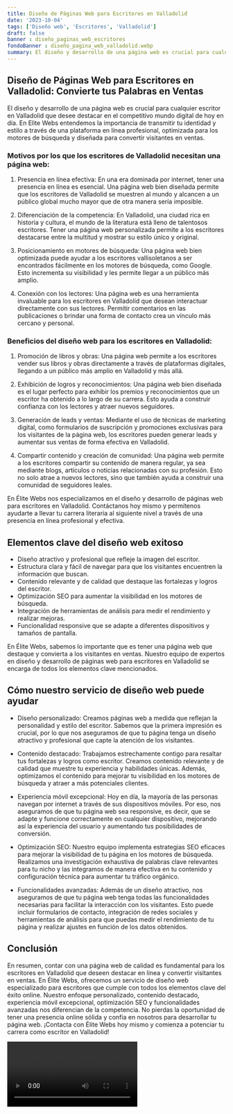 ```yaml
---
title: Diseño de Páginas Web para Escritores en Valladolid
date: '2023-10-04'
tags: ['Diseño web', 'Escritores', 'Valladolid']
draft: false
banner : diseño_paginas_web_escritores
fondoBanner : diseño_pagina_web_valladolid.webp
summary: El diseño y desarrollo de una página web es crucial para cualquier escritor en Valladolid que desee destacar en el competitivo mundo digital de hoy en día. En Elite Webs entendemos la importancia de transmitir tu identidad y estilo a través de una plataforma en línea profesional, optimizada para los motores de búsqueda y diseñada para convertir visitantes en ventas. 
---
```


## Diseño de Páginas Web para Escritores en Valladolid: Convierte tus Palabras en Ventas

El diseño y desarrollo de una página web es crucial para cualquier escritor en Valladolid que desee destacar en el competitivo mundo digital de hoy en día. En Elite Webs entendemos la importancia de transmitir tu identidad y estilo a través de una plataforma en línea profesional, optimizada para los motores de búsqueda y diseñada para convertir visitantes en ventas. 

### Motivos por los que los escritores de Valladolid necesitan una página web:

1. Presencia en línea efectiva: En una era dominada por internet, tener una presencia en línea es esencial. Una página web bien diseñada permite que los escritores de Valladolid se muestren al mundo y alcancen a un público global mucho mayor que de otra manera sería imposible.

2. Diferenciación de la competencia: En Valladolid, una ciudad rica en historia y cultura, el mundo de la literatura está lleno de talentosos escritores. Tener una página web personalizada permite a los escritores destacarse entre la multitud y mostrar su estilo único y original.

3. Posicionamiento en motores de búsqueda: Una página web bien optimizada puede ayudar a los escritores vallisoletanos a ser encontrados fácilmente en los motores de búsqueda, como Google. Esto incrementa su visibilidad y les permite llegar a un público más amplio.

4. Conexión con los lectores: Una página web es una herramienta invaluable para los escritores en Valladolid que desean interactuar directamente con sus lectores. Permitir comentarios en las publicaciones o brindar una forma de contacto crea un vínculo más cercano y personal.

### Beneficios del diseño web para los escritores en Valladolid:

1. Promoción de libros y obras: Una página web permite a los escritores vender sus libros y obras directamente a través de plataformas digitales, llegando a un público más amplio en Valladolid y más allá.

2. Exhibición de logros y reconocimientos: Una página web bien diseñada es el lugar perfecto para exhibir los premios y reconocimientos que un escritor ha obtenido a lo largo de su carrera. Esto ayuda a construir confianza con los lectores y atraer nuevos seguidores.

3. Generación de leads y ventas: Mediante el uso de técnicas de marketing digital, como formularios de suscripción y promociones exclusivas para los visitantes de la página web, los escritores pueden generar leads y aumentar sus ventas de forma efectiva en Valladolid.

4. Compartir contenido y creación de comunidad: Una página web permite a los escritores compartir su contenido de manera regular, ya sea mediante blogs, artículos o noticias relacionadas con su profesión. Esto no solo atrae a nuevos lectores, sino que también ayuda a construir una comunidad de seguidores leales.

En Élite Webs nos especializamos en el diseño y desarrollo de páginas web para escritores en Valladolid. Contáctanos hoy mismo y permítenos ayudarte a llevar tu carrera literaria al siguiente nivel a través de una presencia en línea profesional y efectiva.

<GifSeo />

<Cta />

## Elementos clave del diseño web exitoso

- Diseño atractivo y profesional que refleje la imagen del escritor.
- Estructura clara y fácil de navegar para que los visitantes encuentren la información que buscan.
- Contenido relevante y de calidad que destaque las fortalezas y logros del escritor.
- Optimización SEO para aumentar la visibilidad en los motores de búsqueda.
- Integración de herramientas de análisis para medir el rendimiento y realizar mejoras.
- Funcionalidad responsive que se adapte a diferentes dispositivos y tamaños de pantalla.

En Élite Webs, sabemos lo importante que es tener una página web que destaque y convierta a los visitantes en ventas. Nuestro equipo de expertos en diseño y desarrollo de páginas web para escritores en Valladolid se encarga de todos los elementos clave mencionados.

## Cómo nuestro servicio de diseño web puede ayudar

- Diseño personalizado: Creamos páginas web a medida que reflejan la personalidad y estilo del escritor. Sabemos que la primera impresión es crucial, por lo que nos aseguramos de que tu página tenga un diseño atractivo y profesional que capte la atención de los visitantes.

- Contenido destacado: Trabajamos estrechamente contigo para resaltar tus fortalezas y logros como escritor. Creamos contenido relevante y de calidad que muestre tu experiencia y habilidades únicas. Además, optimizamos el contenido para mejorar tu visibilidad en los motores de búsqueda y atraer a más potenciales clientes.

- Experiencia móvil excepcional: Hoy en día, la mayoría de las personas navegan por internet a través de sus dispositivos móviles. Por eso, nos aseguramos de que tu página web sea responsive, es decir, que se adapte y funcione correctamente en cualquier dispositivo, mejorando así la experiencia del usuario y aumentando tus posibilidades de conversión.

- Optimización SEO: Nuestro equipo implementa estrategias SEO eficaces para mejorar la visibilidad de tu página en los motores de búsqueda. Realizamos una investigación exhaustiva de palabras clave relevantes para tu nicho y las integramos de manera efectiva en tu contenido y configuración técnica para aumentar tu tráfico orgánico.

- Funcionalidades avanzadas: Además de un diseño atractivo, nos aseguramos de que tu página web tenga todas las funcionalidades necesarias para facilitar la interacción con los visitantes. Esto puede incluir formularios de contacto, integración de redes sociales y herramientas de análisis para que puedas medir el rendimiento de tu página y realizar ajustes en función de los datos obtenidos.

## Conclusión

En resumen, contar con una página web de calidad es fundamental para los escritores en Valladolid que deseen destacar en línea y convertir visitantes en ventas. En Élite Webs, ofrecemos un servicio de diseño web especializado para escritores que cumple con todos los elementos clave del éxito online. Nuestro enfoque personalizado, contenido destacado, experiencia móvil excepcional, optimización SEO y funcionalidades avanzadas nos diferencian de la competencia. No pierdas la oportunidad de tener una presencia online sólida y confía en nosotros para desarrollar tu página web. ¡Contacta con Élite Webs hoy mismo y comienza a potenciar tu carrera como escritor en Valladolid!

<Video />

<CtaBot job='Escritores' city='Valladolid'/>

<Gmaps query='Valladolid+españa+maps' />